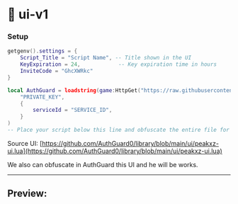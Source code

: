# 🔐 ui-v1

### Setup

```lua
getgenv().settings = {
    Script_Title = "Script Name", -- Title shown in the UI
    KeyExpiration = 24,            -- Key expiration time in hours
    InviteCode = "GhcXWRkc"
}

local AuthGuard = loadstring(game:HttpGet("https://raw.githubusercontent.com/AuthGuard0/library/refs/heads/main/v1_ui.lua"))(
	"PRIVATE_KEY",
	{
		serviceId = "SERVICE_ID",
	}
)
-- Place your script below this line and obfuscate the entire file for protection
```

Source UI: [https://github.com/AuthGuard0/library/blob/main/ui/peakxz-ui.lua](https://github.com/AuthGuard0/library/blob/main/ui/peakxz-ui.lua)

We also can obfuscate in AuthGuard this UI and he will be works.

***

## Preview:


